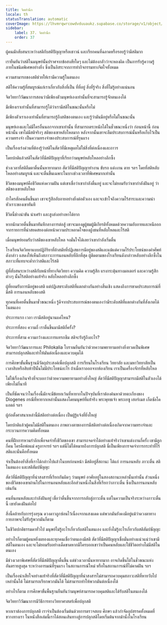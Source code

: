 ```yaml
---
title: จิตสำนึก
locale: th
statusTranslation: automatic
coverImage: https://lhvmrqwrcowdvduuaukz.supabase.co/storage/v1/object/public/strapi-uploads/small_cover-educacion-fundamental.webp-2d51a7828a2b1309555be27f7e2a61a0.webp
sidebar:
    label: 37. จิตสำนึก
    order: 37
---
```

ผู้คนมักสับสนระหว่างสติกับสติปัญญาหรือเชาวน์ และเรียกคนที่ฉลาดหรือรอบรู้ว่ามีสติมาก

เรายืนยันว่าสติในมนุษย์นั้นปราศจากข้อสงสัยใดๆ และไม่ต้องกลัวว่าจะหลงผิด เป็นการรับรู้ความรู้ภายในชนิดพิเศษอย่างยิ่ง ซึ่งเป็นอิสระจากการทำกิจกรรมทางจิตใจทั้งหมด

ความสามารถของสติช่วยให้เรามีความรู้ในตนเอง

สติให้ความรู้ที่สมบูรณ์แก่เราเกี่ยวกับสิ่งที่เป็น ที่ที่อยู่ สิ่งที่รู้จริง สิ่งที่ไม่รู้อย่างแน่นอน

จิตวิทยาวิวัฒนาการสอนว่ามีเพียงตัวมนุษย์เองเท่านั้นที่จะสามารถรู้จักตนเองได้

มีเพียงเราเท่านั้นที่สามารถรู้ได้ว่าเรามีสติในขณะนั้นหรือไม่

มีเพียงตัวเราเองเท่านั้นที่สามารถรู้ถึงสติของตนเอง และรู้ว่ามันมีอยู่หรือไม่ในขณะนั้น

มนุษย์เองและไม่มีใครอื่นนอกจากเขาเท่านั้น ที่สามารถตระหนักได้ในชั่วขณะหนึ่งว่า ก่อนหน้านี้ ก่อนหน้านั้น เขาไม่มีสติจริงๆ สติของเขาหลับใหลมาก หลังจากนั้นเขาจะลืมประสบการณ์นั้นหรือเก็บไว้เป็นความทรงจำ เป็นความทรงจำของประสบการณ์ที่รุนแรง

เป็นเรื่องเร่งด่วนที่ต้องรู้ว่าสติในสัตว์ที่มีเหตุผลไม่ใช่สิ่งที่ต่อเนื่องและถาวร

โดยปกติแล้วสติในสัตว์ที่มีสติปัญญาที่เรียกว่ามนุษย์หลับใหลอย่างลึกซึ้ง

ช่วงเวลาที่สติลืมตาตื่นนั้นหายากมาก สัตว์ที่มีสติปัญญาทำงาน ขับรถ แต่งงาน ตาย ฯลฯ โดยที่สติหลับใหลอย่างสมบูรณ์ และจะตื่นขึ้นเฉพาะในบางช่วงเวลาที่พิเศษมากเท่านั้น

ชีวิตของมนุษย์คือชีวิตแห่งความฝัน แต่เขาเชื่อว่าเขากำลังตื่นอยู่ และจะไม่ยอมรับว่าเขากำลังฝันอยู่ ว่าสติของเขาหลับใหล

ถ้าใครสักคนตื่นขึ้นมา เขาจะรู้สึกอับอายอย่างยิ่งต่อตัวเอง และจะเข้าใจถึงความไร้สาระและความน่าหัวเราะของเขาทันที

ชีวิตนี้ช่างน่าขัน น่าเศร้า และสูงส่งอย่างหาได้ยาก

หากนักมวยตื่นขึ้นมาทันทีกลางการต่อสู้ เขาจะมองดูผู้ชมผู้มีเกียรติทั้งหมดด้วยความอับอายและหนีออกจากรายการที่น่าสยดสยองต่อหน้าความประหลาดใจของฝูงชนที่หลับใหลและไร้สติ

เมื่อมนุษย์ยอมรับว่าสติของเขาหลับใหล จงมั่นใจได้เลยว่าเขากำลังเริ่มตื่น

โรงเรียนจิตวิทยาแบบปฏิกิริยาที่ล้าสมัยที่ปฏิเสธการมีอยู่ของสติและแม้แต่ความไร้ประโยชน์ของคำศัพท์ดังกล่าว แสดงให้เห็นถึงสภาวะการนอนหลับที่ลึกที่สุด ผู้ติดตามของโรงเรียนดังกล่าวหลับอย่างลึกซึ้งในสภาวะที่แทบจะต่ำกว่าสติและไร้สติ

ผู้ที่สับสนระหว่างสติกับหน้าที่ทางจิตวิทยา ความคิด ความรู้สึก แรงกระตุ้นทางมอเตอร์ และความรู้สึกต่างๆ นั้นไร้สติอย่างแท้จริง หลับใหลอย่างลึกซึ้ง

ผู้ที่ยอมรับการมีอยู่ของสติ แต่ปฏิเสธระดับสติที่แตกต่างกันอย่างสิ้นเชิง แสดงถึงการขาดประสบการณ์ที่มีสติ การนอนหลับของสติ

ทุกคนที่เคยตื่นขึ้นมาชั่วขณะหนึ่ง รู้ดีจากประสบการณ์ของตนเองว่ามีระดับสติที่แตกต่างกันที่สังเกตได้ในตนเอง

ประการแรก เวลา เรามีสติอยู่นานแค่ไหน?

ประการที่สอง ความถี่ เราตื่นขึ้นมามีสติกี่ครั้ง?

ประการที่สาม ความกว้างและการแทรกซึม สติจะรับรู้ถึงอะไร?

จิตวิทยาวิวัฒนาการและ Philokalia โบราณยืนยันว่าด้วยความพยายามอย่างยิ่งยวดเป็นพิเศษ สามารถปลุกสติและทำให้มันต่อเนื่องและควบคุมได้

การศึกษาขั้นพื้นฐานมีวัตถุประสงค์เพื่อปลุกสติ การเรียนในโรงเรียน วิทยาลัย และมหาวิทยาลัยเป็นเวลาสิบหรือสิบห้าปีนั้นไม่มีประโยชน์อะไร ถ้าเมื่อเราออกจากห้องเรียน เราเป็นเครื่องจักรที่หลับใหล

ไม่ใช่เรื่องเกินจริงที่จะบอกว่าด้วยความพยายามอย่างยิ่งใหญ่ สัตว์ที่มีสติปัญญาสามารถมีสติในตัวเองได้เพียงไม่กี่นาที

เป็นที่ชัดเจนว่าในเรื่องนี้มักจะมีข้อยกเว้นที่หายากในปัจจุบันที่เราต้องค้นหาด้วยตะเกียงของ Diogenes กรณีที่หายากเหล่านั้นแสดงโดยมนุษย์ที่แท้จริง พระพุทธเจ้า พระเยซู เฮอร์เมส เก็ตซัลโคแอตล์ ฯลฯ

ผู้ก่อตั้งศาสนาเหล่านี้มีสติอย่างต่อเนื่อง เป็นผู้รู้แจ้งที่ยิ่งใหญ่

โดยปกติแล้วผู้คนไม่มีสติในตนเอง ภาพลวงตาของการมีสติอย่างต่อเนื่องเกิดจากความทรงจำและกระบวนการความคิดทั้งหมด

คนที่ฝึกการหวนรำลึกเพื่อจดจำทั้งชีวิตของเขา สามารถจดจำได้อย่างแท้จริงว่าเขาแต่งงานกี่ครั้ง เขามีลูกกี่คน ใครคือพ่อแม่ ครูอาจารย์ ฯลฯ แต่นี่ไม่ได้หมายถึงการปลุกสติ นี่เป็นเพียงการจดจำการกระทำที่ไร้สติและนั่นคือทั้งหมด

จำเป็นต้องย้ำสิ่งที่เราได้กล่าวไปแล้วในบทก่อนหน้า มีสติอยู่สี่สถานะ ได้แก่ การนอนหลับ ภาวะตื่น สติในตนเอง และสติสัมปชัญญะ

สัตว์ที่มีสติปัญญาที่น่าสงสารที่เรียกกันผิดๆ ว่ามนุษย์ อาศัยอยู่ในสองสถานะเหล่านั้นเท่านั้น ส่วนหนึ่งของชีวิตของเขาผ่านไปในการนอนหลับและอีกส่วนหนึ่งในสิ่งที่เรียกว่าภาวะตื่น ซึ่งเป็นการนอนหลับเช่นกัน

คนที่นอนหลับและกำลังฝันอยู่ เชื่อว่าตื่นขึ้นจากการกลับสู่ภาวะตื่น แต่ในความเป็นจริงระหว่างภาวะตื่นนี้ เขายังคงฝันต่อไป

สิ่งนี้คล้ายกับการรุ่งอรุณ ดวงดาวถูกซ่อนไว้เนื่องจากแสงแดด แต่พวกมันยังคงมีอยู่แม้ว่าดวงตาทางกายภาพจะไม่รับรู้พวกมันก็ตาม

ในชีวิตปกติธรรมดาทั่วไป มนุษย์ไม่รู้อะไรเกี่ยวกับสติในตนเอง และยิ่งไม่รู้อะไรเกี่ยวกับสติสัมปชัญญะ

อย่างไรก็ตามผู้คนหยิ่งผยองและทุกคนเชื่อว่าตนเองมีสติ สัตว์ที่มีสติปัญญาเชื่อมั่นอย่างแน่วแน่ว่าเขามีสติในตนเอง และจะไม่ยอมรับอย่างเด็ดขาดหากมีใครบอกเขาว่าเป็นคนหลับและใช้ชีวิตอย่างไม่มีสติในตนเอง

มีช่วงเวลาพิเศษที่สัตว์ที่มีสติปัญญาตื่นขึ้น แต่ช่วงเวลานั้นหายากมาก อาจเกิดขึ้นได้ในชั่วขณะแห่งอันตรายสูงสุด ระหว่างอารมณ์ที่รุนแรง ในสถานการณ์ใหม่ หรือในสถานการณ์ที่ไม่คาดฝัน ฯลฯ

เป็นเรื่องน่าเสียใจอย่างแท้จริงที่สัตว์ที่มีสติปัญญาที่น่าสงสารไม่สามารถควบคุมสภาวะสติที่หายวับไปเหล่านั้นได้ ไม่สามารถเรียกพวกมันได้ ไม่สามารถทำให้พวกมันต่อเนื่องได้

อย่างไรก็ตาม การศึกษาขั้นพื้นฐานยืนยันว่ามนุษย์สามารถควบคุมสติและได้รับสติในตนเองได้

จิตวิทยาวิวัฒนาการมีวิธีการทางวิทยาศาสตร์เพื่อปลุกสติ

หากเราต้องการปลุกสติ เราจำเป็นต้องเริ่มต้นด้วยการตรวจสอบ ศึกษา แล้วกำจัดอุปสรรคทั้งหมดที่ขวางทางเรา ในหนังสือเล่มนี้เราได้สอนเส้นทางสู่การปลุกสติโดยเริ่มต้นจากม้านั่งในโรงเรียน
